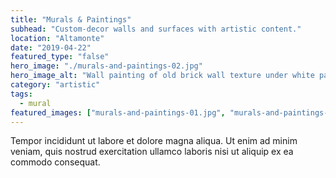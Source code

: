 ```yaml
---
title: "Murals & Paintings"
subhead: "Custom-decor walls and surfaces with artistic content."
location: "Altamonte"
date: "2019-04-22"
featured_type: "false"
hero_image: "./murals-and-paintings-02.jpg"
hero_image_alt: "Wall painting of old brick wall texture under white paint"
category: "artistic"
tags:
  - mural
featured_images: ["murals-and-paintings-01.jpg", "murals-and-paintings-02.jpg"]
---
```


Tempor incididunt ut labore et dolore magna aliqua. Ut enim ad minim veniam, quis nostrud exercitation ullamco laboris nisi ut aliquip ex ea commodo consequat.
